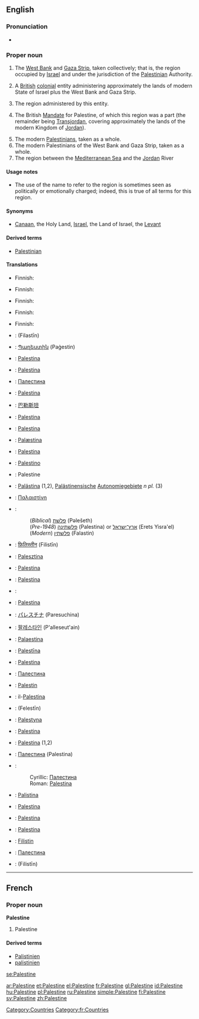 {{wikipedia}}
==English==

===Pronunciation===
* {{a|US}} {{SAMPA|/p{lIstaIn/}}

===Proper noun===
{{en-proper noun}}

# The [[West Bank]] and [[Gaza Strip]], taken collectively; that is, the region occupied by [[Israel]] and under the jurisdiction of the [[Palestinian]] Authority.
# {{historical|technical}} A [[British]] [[colonial]] entity administering approximately the lands of modern State of Israel plus the West Bank and Gaza Strip.
# The region administered by this entity.
# {{historical|technical|rare}} The British [[mandate|Mandate]] for Palestine, of which this region was a part (the remainder being [[Transjordan]], covering approximately the lands of the modern Kingdom of [[Jordan]]).
# The modern [[Palestinian]]s, taken as a whole.
# The modern Palestinians of the West Bank and Gaza Strip, taken as a whole.
# The region between the [[Mediterranean Sea]] and the [[Jordan]] River

====Usage notes====
* {{sense|region between Jordan and Mediterranean}} The use of the name {{term||Palestine}} to refer to the region  is sometimes seen as politically or emotionally charged; indeed, this is true of all terms for this region.

====Synonyms====
* {{sense|the region}} [[Canaan]], the Holy Land, [[Israel]], the Land of Israel, the [[Levant]]

====Derived terms====
* [[Palestinian]]

====Translations====
{{trans-top|West Bank and Gaza Strip}}
* Finnish: {{t|fi|Palestiina}}
{{trans-mid}}
{{trans-bottom}}

{{trans-top|historical: former British entity}}
* Finnish: {{t|fi|Palestiina}}
{{trans-mid}}
{{trans-bottom}}

{{trans-top|region administered by the above}}
* Finnish: {{t|fi|Palestiina}}
{{trans-mid}}
{{trans-bottom}}

{{trans-top|historical: former British Mandate}}
* Finnish: {{t|fi|Palestiina}}
{{trans-mid}}
{{trans-bottom}}

{{trans-top|region between Mediterranean and Jordan}}
* Finnish: {{t|fi|Palestiina}}
{{trans-mid}}
{{trans-bottom}}

{{checktrans-top}}
* {{ttbc|Arabic}}: {{Arab|[[فلسطين]]}} (Filastīn)
* {{ttbc|Armenian}}: [[Պաղեստին]] (Paġestin)
* {{ttbc|Bosnian}}: [[Palestina]] {{f}}
* {{ttbc|Breton}}: [[Palestina]]
* {{ttbc|Bulgarian}}: [[Палестина]] {{f}}
* {{ttbc|Catalan}}: [[Palestina]]
* {{ttbc|Chinese}}: [[巴勒斯坦]]
* {{ttbc|Croatian}}: [[Palestina]] {{f}}
* {{ttbc|Czech}}: [[Palestina]] {{f}}
* {{ttbc|Danish}}: [[Palæstina]]
* {{ttbc|Dutch}}: [[Palestina]]
* {{ttbc|Esperanto}}: [[Palestino]]
* {{ttbc|French}}: Palestine {{f}}
* {{ttbc|German}}: [[Palästina]] {{n}} (1,2), [[Palästinensisch]]e [[Autonomiegebiet]]e ''n pl.'' (3)
* {{ttbc|Greek}}: [[Παλαιστίνη]] {{f}}
* {{ttbc|Hebrew}}:
*: (''Biblical'') [[פלשת|פלשׁת]] (Pəlešeth)
*: (''Pre-1948'') [[פלשתינה]] (Palestina) or [[ארץ־ישראל]] (Erets Yisra'el)
*: (''Modern'') [[פלשתין]] (Falastin)
* {{ttbc|Hindi}}: [[फ़िलिस्तीन]] (Filistīn)
* {{ttbc|Hungarian}}: [[Palesztina]]
* {{ttbc|Indonesian}}: [[Palestina]]
* {{ttbc|Interlingua}}: [[Palestina]]
* {{ttbc|Irish}}: {{t|ga|Palaistín|f|alt=an Phalaistín}}
* {{ttbc|Italian}}: [[Palestina]]
{{checktrans-mid}}
* {{ttbc|Japanese}}: [[パレスチナ]] (Paresuchina)
* {{ttbc|Korean}}: [[팔레스타인]] (P'alleseut'ain)
* {{ttbc|Latin}}: [[Palaestina]]
* {{ttbc|Latvian}}: [[Palestīna]]
* {{ttbc|Lithuanian}}: [[Palestina]]
* {{ttbc|Macedonian}}: [[Палестина]] {{f}}
* {{ttbc|Malay}}: [[Palestin]]
* {{ttbc|Maltese}}: il-[[Palestina]]
* {{ttbc|Persian}}: {{fa-Arab|[[فلسطین]]}} (Felestīn)
* {{ttbc|Polish}}: [[Palestyna]]
* {{ttbc|Portuguese}}: [[Palestina]] {{f}}
* {{ttbc|Romanian}}: [[Palestina]] {{f}} (1,2)
* {{ttbc|Russian}}: [[Палестина]] (Palestina) {{f}}
* {{ttbc|Serbian}}:
*: Cyrillic: [[Палестина]] {{f}}
*: Roman: [[Palestina]] {{f}}
* {{ttbc|Sicilian}}: [[Palistina]] {{f}}
* {{ttbc|Slovene}}: [[Palestina]] {{f}}
* {{ttbc|Spanish}}: [[Palestina]]
* {{ttbc|Swedish}}: [[Palestina]]
* {{ttbc|Turkish}}: [[Filistin]]
* {{ttbc|Ukrainian}}: [[Палестина]] {{f}}
* {{ttbc|Urdu}}: {{ur-Arab|[[فلسطین]]}} (Filistīn) {{f}}
{{checktrans-bottom}}

[[Category:Countries]]

----

==French==

===Proper noun===
'''Palestine''' {{f}}

# Palestine

====Derived terms====
* [[Palistinien]]
* [[palistinien]]

[[Category:fr:Countries]]

[[se:Palestine]]

[[ar:Palestine]]
[[et:Palestine]]
[[el:Palestine]]
[[fr:Palestine]]
[[gl:Palestine]]
[[id:Palestine]]
[[hu:Palestine]]
[[pl:Palestine]]
[[ru:Palestine]]
[[simple:Palestine]]
[[fi:Palestine]]
[[sv:Palestine]]
[[zh:Palestine]]